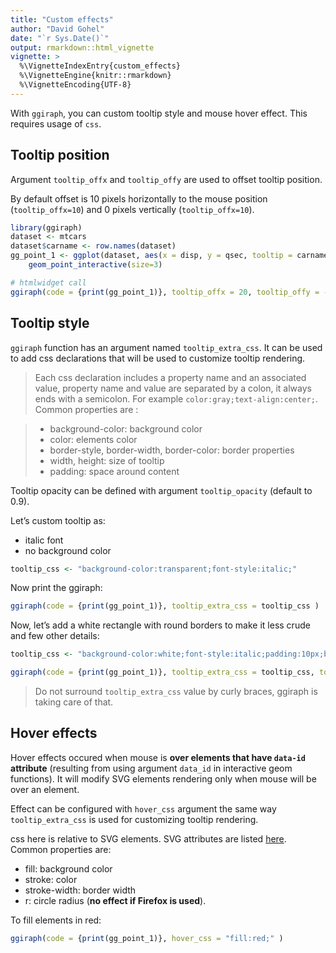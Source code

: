 ```yaml
---
title: "Custom effects"
author: "David Gohel"
date: "`r Sys.Date()`"
output: rmarkdown::html_vignette
vignette: >
  %\VignetteIndexEntry{custom_effects}
  %\VignetteEngine{knitr::rmarkdown}
  %\VignetteEncoding{UTF-8}
---
```


With `ggiraph`, you can custom tooltip style and mouse hover effect. This requires usage of `css`.

## Tooltip position

Argument `tooltip_offx` and `tooltip_offy` are used to offset tooltip position. 

By default offset is 10 pixels horizontally to the mouse position (`tooltip_offx=10`) and 0 pixels vertically (`tooltip_offx=10`).

```r
library(ggiraph)
dataset <- mtcars
dataset$carname <- row.names(dataset)
gg_point_1 <- ggplot(dataset, aes(x = disp, y = qsec, tooltip = carname, data_id = carname, color= wt) ) + 
	geom_point_interactive(size=3)

# htmlwidget call
ggiraph(code = {print(gg_point_1)}, tooltip_offx = 20, tooltip_offy = -10 )
```


## Tooltip style

`ggiraph` function has an argument named `tooltip_extra_css`. It can be used to add css declarations that will be used to customize tooltip rendering.

> Each css declaration includes a property name and an associated value, property name and value are separated by a colon, it always ends with a semicolon. For example `color:gray;text-align:center;`. Common properties are : 

> * background-color: background color 
* color: elements color
* border-style, border-width, border-color: border properties
* width, height: size of tooltip
* padding: space around content

Tooltip opacity can be defined with argument `tooltip_opacity` (default to 0.9).

Let's custom tooltip as:

* italic font 
* no background color

```r
tooltip_css <- "background-color:transparent;font-style:italic;"
```

Now print the ggiraph:

```r
ggiraph(code = {print(gg_point_1)}, tooltip_extra_css = tooltip_css )
```

Now, let's add a white rectangle with round borders to make it less crude and few other details:

```r
tooltip_css <- "background-color:white;font-style:italic;padding:10px;border-radius:10px 20px 10px 20px;"

ggiraph(code = {print(gg_point_1)}, tooltip_extra_css = tooltip_css, tooltip_opacity = .75 )
```

> Do not surround `tooltip_extra_css` value by curly braces, ggiraph is taking care of that.

## Hover effects

Hover effects occured when mouse is **over elements that have `data-id` attribute** (resulting from using argument `data_id` in interactive geom functions). It will modify SVG elements rendering only when mouse will be over an element. 

Effect can be configured with `hover_css` argument the same way `tooltip_extra_css` is used for customizing tooltip rendering.

css here is relative to SVG elements. SVG attributes are listed [here](https://developer.mozilla.org/fr/docs/Web/SVG/Attribute). Common properties are: 

* fill: background color 
* stroke: color
* stroke-width: border width
* r: circle radius (**no effect if Firefox is used**).

To fill elements in red:

```r
ggiraph(code = {print(gg_point_1)}, hover_css = "fill:red;" )
```

